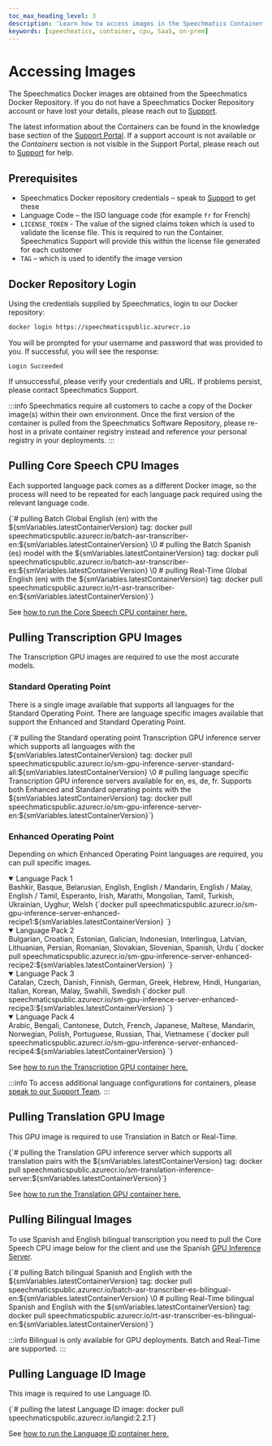 ```yaml
---
toc_max_heading_level: 3
description: 'Learn how to access images in the Speechmatics Container system'
keywords: [speechmatics, container, cpu, SaaS, on-prem]
---
```



# Accessing Images

The Speechmatics Docker images are obtained from the Speechmatics Docker Repository. If you do not have a Speechmatics Docker Repository account or have lost your details, please reach out to [Support](https://support.speechmatics.com).

The latest information about the Containers can be found in the knowledge base section of the [Support Portal](https://support.speechmatics.com). If a support account is not available or the _Containers_ section is not visible in the Support Portal, please reach out to [Support](https://support.speechmatics.com) for help.

## Prerequisites

- Speechmatics Docker repository credentials – speak to [Support](https://support.speechmatics.com) to get these
- Language Code – the ISO language code (for example `fr` for French)
- `LICENSE_TOKEN` - The value of the signed claims token which is used to validate the license file. This is required to run the Container. Speechmatics Support will provide this within the license file generated for each customer
- `TAG` – which is used to identify the image version

## Docker Repository Login

Using the credentials supplied by Speechmatics, login to our Docker repository:

```bash
docker login https://speechmaticspublic.azurecr.io
```

You will be prompted for your username and password that was provided to you. If successful, you will see the response:

```
Login Succeeded
```

If unsuccessful, please verify your credentials and URL. If problems persist, please contact Speechmatics Support.

:::info
Speechmatics require all customers to cache a copy of the Docker image(s) within their own environment. Once the first version of the container is pulled from the Speechmatics Software Repository, please re-host in a private container registry instead and reference your personal registry in your deployments.
:::

## Pulling Core Speech CPU Images

Each supported language pack comes as a different Docker image, so the process will need to be repeated for each language pack required using the relevant language code.

<CodeBlock>
  {`# pulling Batch Global English (en) with the ${smVariables.latestContainerVersion} tag:
docker pull speechmaticspublic.azurecr.io/batch-asr-transcriber-en:${smVariables.latestContainerVersion}
\0
# pulling the Batch Spanish (es) model with the ${smVariables.latestContainerVersion} tag:
docker pull speechmaticspublic.azurecr.io/batch-asr-transcriber-es:${smVariables.latestContainerVersion}
\0
# pulling Real-Time Global English (en) with the ${smVariables.latestContainerVersion} tag:
docker pull speechmaticspublic.azurecr.io/rt-asr-transcriber-en:${smVariables.latestContainerVersion}`}
</CodeBlock>

See [how to run the Core Speech CPU container here.](/deployments/container/cpu-speech-to-text-container)


## Pulling Transcription GPU Images

The Transcription GPU images are required to use the most accurate models.

### Standard Operating Point

There is a single image available that supports all languages for the Standard Operating Point. There are language specific images available that support the Enhanced and Standard Operating Point.

<CodeBlock>
  {`# pulling the Standard operating point Transcription GPU inference server which supports all languages with the ${smVariables.latestContainerVersion} tag:
docker pull speechmaticspublic.azurecr.io/sm-gpu-inference-server-standard-all:${smVariables.latestContainerVersion}
\0
# pulling language specific Transcription GPU inference servers available for en, es, de, fr. Supports both Enhanced and Standard operating points with the ${smVariables.latestContainerVersion} tag:
docker pull speechmaticspublic.azurecr.io/sm-gpu-inference-server-en:${smVariables.latestContainerVersion}`}
</CodeBlock>

### Enhanced Operating Point

Depending on which Enhanced Operating Point languages are required, you can pull specific images.

<Details open>
  <summary>Language Pack 1</summary>
    Bashkir, Basque, Belarusian, English, English / Mandarin, English / Malay, English / Tamil, Esperanto, Irish, Marathi, Mongolian, Tamil, Turkish, Ukrainian, Uyghur, Welsh
   <CodeBlock>
    {`docker pull speechmaticspublic.azurecr.io/sm-gpu-inference-server-enhanced-recipe1:${smVariables.latestContainerVersion} `}
  </CodeBlock>
</Details>

<details open>
  <summary>Language Pack 2</summary>
  Bulgarian, Croatian, Estonian, Galician, Indonesian, Interlingua, Latvian, Lithuanian, Persian, Romanian, Slovakian, Slovenian, Spanish, Urdu
  <CodeBlock>
    {`docker pull speechmaticspublic.azurecr.io/sm-gpu-inference-server-enhanced-recipe2:${smVariables.latestContainerVersion} `}
  </CodeBlock>
</details>

<details open>
  <summary>Language Pack 3</summary>
  Catalan, Czech, Danish, Finnish, German, Greek, Hebrew, Hindi, Hungarian, Italian, Korean, Malay, Swahili, Swedish
  <CodeBlock>
    {`docker pull speechmaticspublic.azurecr.io/sm-gpu-inference-server-enhanced-recipe3:${smVariables.latestContainerVersion} `}
  </CodeBlock>
</details>

<details open>
  <summary>Language Pack 4</summary>
  Arabic, Bengali, Cantonese, Dutch, French, Japanese, Maltese, Mandarin, Norwegian, Polish, Portuguese, Russian, Thai, Vietnamese
  <CodeBlock>
    {`docker pull speechmaticspublic.azurecr.io/sm-gpu-inference-server-enhanced-recipe4:${smVariables.latestContainerVersion} `}
  </CodeBlock>
</details>

See [how to run the Transcription GPU container here.](/deployments/container/gpu-speech-to-text-container)

:::info
To access additional language configurations for containers, please [speak to our Support Team](https://support.speechmatics.com).
:::

## Pulling Translation GPU Image

This GPU image is required to use Translation in Batch or Real-Time.

<CodeBlock>
  {`# pulling the Translation GPU inference server which supports all translation pairs with the ${smVariables.latestContainerVersion} tag:
docker pull speechmaticspublic.azurecr.io/sm-translation-inference-server:${smVariables.latestContainerVersion}`}
</CodeBlock>

See [how to run the Translation GPU container here.](/deployments/container/translation)

## Pulling Bilingual Images

To use Spanish and English bilingual transcription you need to pull the Core Speech CPU image below for the client and use the Spanish [GPU Inference Server](#pulling-transcription-gpu-images).

<CodeBlock>
  {`# pulling Batch bilingual Spanish and English with the ${smVariables.latestContainerVersion} tag:
docker pull speechmaticspublic.azurecr.io/batch-asr-transcriber-es-bilingual-en:${smVariables.latestContainerVersion}
\0
# pulling Real-Time bilingual Spanish and English with the ${smVariables.latestContainerVersion} tag:
docker pull speechmaticspublic.azurecr.io/rt-asr-transcriber-es-bilingual-en:${smVariables.latestContainerVersion}`}
  </CodeBlock>

:::info
Bilingual is only available for GPU deployments. Batch and Real-Time are supported.
:::

## Pulling Language ID Image

This image is required to use Language ID.

<CodeBlock>
  {`# pulling the latest Language ID image:
docker pull speechmaticspublic.azurecr.io/langid:2.2.1`}
</CodeBlock>

See [how to run the Language ID container here.](/deployments/container/language-id)
